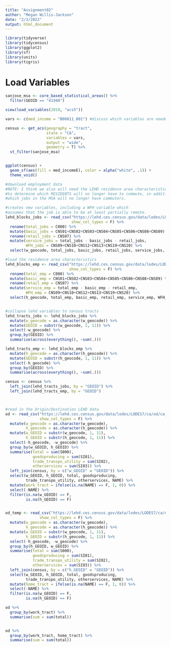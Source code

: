 ```yaml
---
title: "Assignment02"
author: "Megan Willis-Jackson"
date: "2/3/2022"
output: html_document
---
```


```r
library(tidyverse)
library(tidycensus)
library(ggplot2)
library(sf)
library(units)
library(tigris)


```

# Load Variables

```r
sanjose_msa <- core_based_statistical_areas() %>%
  filter(GEOID == "41940")

view(load_variables(2019, "acs5"))

vars <- c(med_income = "B06011_001") #discuss which variables are needed for analysis

census <- get_acs(geography = "tract",
                  state = "CA",
                  variables = vars,
                  output = "wide",
                  geometry = T) %>%
  st_filter(sanjose_msa)


ggplot(census) +
  geom_sf(aes(fill = med_incomeE), color = alpha("white", .1)) +
  theme_void()

#download employment data
#NOTE: I think we also will need the LEHD residence area characteristics,
#to determine which RESIDENTS will no longer have to commute, in addition to 
#which jobs in the MSA will no longer have commuters.

#creates new variables, including a WFH variable which
#assumes that the job is able to be at least partially remote.
lehd_blocks_jobs <- read_csv("https://lehd.ces.census.gov/data/lodes/LODES7/ca/wac/ca_wac_S000_JT00_2019.csv.gz", 
                             show_col_types = F) %>%
  rename(total_jobs = C000) %>%
  mutate(basic_jobs = CNS01+CNS02+CNS03+CNS04+CNS05+CNS06+CNS08+CNS09) %>%
  rename(retail_jobs = CNS07) %>%
  mutate(service_jobs = total_jobs - basic_jobs - retail_jobs,
         WFH_jobs = CNS09+CNS10+CNS12+CNS13+CNS19+CNS20) %>%
  select(w_geocode, total_jobs, basic_jobs, retail_jobs, service_jobs, WFH_jobs)

#load the residence area characteristics
lehd_blocks_emp <- read_csv("https://lehd.ces.census.gov/data/lodes/LODES7/ca/rac/ca_rac_S000_JT00_2019.csv.gz",
                            show_col_types = F) %>%
  rename(total_emp = C000) %>%
  mutate(basic_emp = CNS01+CNS02+CNS03+CNS04+CNS05+CNS06+CNS08+CNS09) %>%
  rename(retail_emp = CNS07) %>%
  mutate(service_emp = total_emp - basic_emp - retail_emp,
         WFH_emp = CNS09+CNS10+CNS12+CNS13+CNS19+CNS20) %>%
  select(h_geocode, total_emp, basic_emp, retail_emp, service_emp, WFH_emp)


#collapse lehd variables to census tracts
lehd_tracts_jobs <- lehd_blocks_jobs %>%
  mutate(w_geocode = as.character(w_geocode)) %>%
  mutate(GEOID = substr(w_geocode, 1, 11)) %>%
  select(-w_geocode) %>%
  group_by(GEOID) %>%
  summarise(across(everything(), ~sum(.))) 

lehd_tracts_emp <- lehd_blocks_emp %>%
  mutate(h_geocode = as.character(h_geocode)) %>%
  mutate(GEOID = substr(h_geocode, 1, 11)) %>%
  select(-h_geocode) %>%
  group_by(GEOID) %>%
  summarise(across(everything(), ~sum(.))) 

census <- census %>%
  left_join(lehd_tracts_jobs, by = "GEOID") %>%
  left_join(lehd_tracts_emp, by = "GEOID")



#read in the Origin/Destination LEHD data
od <- read_csv("https://lehd.ces.census.gov/data/lodes/LODES7/ca/od/ca_od_aux_JT00_2019.csv.gz",
               show_col_types = F) %>%
  mutate(w_geocode = as.character(w_geocode),
         h_geocode = as.character(h_geocode)) %>%
  mutate(w_GEOID = substr(w_geocode, 1, 11),
         h_GEOID = substr(h_geocode, 1, 11)) %>%
  select(-h_geocode, -w_geocode) %>%
  group_by(w_GEOID, h_GEOID) %>%
  summarise(total = sum(S000),
            goodsproducing = sum(SI01),
            trade_transpo_utility = sum(SI02),
            otherservices = sum(SI03)) %>%
  left_join(census, by = c("w_GEOID" = "GEOID")) %>%
  select(w_GEOID, h_GEOID, total, goodsproducing, 
         trade_transpo_utility, otherservices, NAME) %>%
  mutate(work_tract = ifelse(is.na(NAME) == F, 1, 0)) %>%
  select(-NAME) %>%
  filter(is.na(w_GEOID) == F,
         is.na(h_GEOID) == F)


od_temp <- read_csv("https://lehd.ces.census.gov/data/lodes/LODES7/ca/od/ca_od_aux_JT00_2019.csv.gz",
               show_col_types = F) %>%
  mutate(w_geocode = as.character(w_geocode),
         h_geocode = as.character(h_geocode)) %>%
  mutate(w_GEOID = substr(w_geocode, 1, 11),
         h_GEOID = substr(h_geocode, 1, 11)) %>%
  select(-h_geocode, -w_geocode) %>%
  group_by(h_GEOID, w_GEOID) %>%
  summarise(total = sum(S000),
            goodsproducing = sum(SI01),
            trade_transpo_utility = sum(SI02),
            otherservices = sum(SI03)) %>%
  left_join(census, by = c("h_GEOID" = "GEOID")) %>%
  select(w_GEOID, h_GEOID, total, goodsproducing, 
         trade_transpo_utility, otherservices, NAME) %>%
  mutate(home_tract = ifelse(is.na(NAME) == F, 1, 0)) %>%
  select(-NAME) %>%
  filter(is.na(w_GEOID) == F,
         is.na(h_GEOID) == F)

od %>%
  group_by(work_tract) %>%
  summarise(sum = sum(total))


od %>%
  group_by(work_tract, home_tract) %>%
  summarise(sum = sum(total))

```









